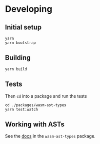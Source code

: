 # Developing

## Initial setup

```
yarn
yarn bootstrap
```

## Building

```
yarn build
```

## Tests

Then `cd` into a package and run the tests

```
cd ./packages/wasm-ast-types
yarn test:watch
```

## Working with ASTs

See the [docs](/ts-codegen/developing/ast) in the `wasm-ast-types` package.

